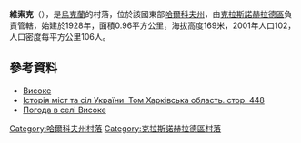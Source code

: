 {{coord|49|30|3|N|35|30|18|E|scale:100000_region:UA|display=title}}

'''維索克'''（{{lang-uk|Високе}}），是[[烏克蘭|烏克蘭]]的村落，位於該國東部[[哈爾科夫州|哈爾科夫州]]，由[[克拉斯諾赫拉德區|克拉斯諾赫拉德區]]負責管轄，始建於1928年，面積0.96平方公里，海拔高度169米，2001年人口102，人口密度每平方公里106人。

==參考資料==
*[http://w1.c1.rada.gov.ua/pls/z7502/A005?rdat1=21.01.2012&rf7571=33414 Високе]{{dead link|date=2018年4月 |bot=InternetArchiveBot |fix-attempted=yes }}
* [https://web.archive.org/web/20110101193122/http://www.igsu.org.ua/Harkovskja.obl/Krasnogradskij.rajon/Kirillovka.html Історія міст та сіл України. Том Харківська область. стор. 448 {{ref-ru}}]
* [http://weather.in.ua/ua/har'kovskaja/3672 Погода в селі Високе]

{{DEFAULTSORT:Високе}}
[[Category:哈爾科夫州村落|Category:哈爾科夫州村落]]
[[Category:克拉斯諾赫拉德區村落|Category:克拉斯諾赫拉德區村落]]


{{Kharkiv-geo-stub}}